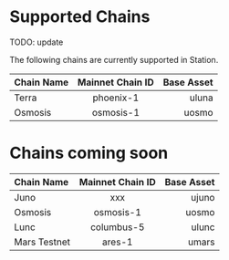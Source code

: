 # Supported Chains

TODO: update

The following chains are currently supported in Station.

| Chain Name | Mainnet Chain ID | Base Asset |
| :--------- | :--------------: | ---------: |
| Terra      |    phoenix-1     |      uluna |
| Osmosis    |    osmosis-1     |      uosmo |

# Chains coming soon

| Chain Name   | Mainnet Chain ID | Base Asset |
| :----------- | :--------------: | ---------: |
| Juno         |       xxx        |      ujuno |
| Osmosis      |    osmosis-1     |      uosmo |
| Lunc         |    columbus-5    |      ulunc |
| Mars Testnet |      ares-1      |      umars |
